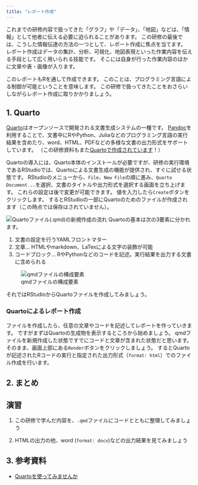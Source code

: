 ```yaml
---
title: "レポート作成"
---
```


これまでの研修内容で扱ってきた「グラフ」や「データ」、「地図」などは、「情報」として他者に伝える必要に迫られることがあります。
この研修の最後では、こうした情報伝達の方法の一つとして、レポート作成に焦点を当てます。
レポート作成はデータの集計、分析、可視化、地図表現といった作業内容を伝える手段として広く用いられる技能です。
そこには自身が行った作業内容のほかに文章や表・画像が入ります。

このレポートもRを通して作成できます。
このことは、プログラミング言語による制御が可能ということを意味します。
この研修で扱ってきたことをおさらいしながらレポート作成に取りかかりましょう。

## 1. Quarto

[Quarto](https://quarto.org)はオープンソースで開発される文書生成システムの一種です。
[Pandoc](https://pandoc.org)を利用することで、文書中にRやPython、Juliaなどのプログラミング言語の実行結果を含めたり、word、HTML、PDFなどの多様な文書の出力形式をサポートしています。
（この研修資料もまた[Quartoで作成されています](https://github.com/uribo/221208tskm_ed_training/blob/main/report.qmd)！）

Quartoの導入には、Quarto本体のインストールが必要ですが、研修の実行環境であるRStudioでは、Quartoによる文書生成の機能が提供され、すぐに試せる状態です。
RStudioのメニューから、`File`、`New File`の順に進み、`Quarto Document...`を選択、文書のタイトルや出力形式を選択する画面を立ち上げます。
これらの設定は後で変更が可能できます。
値を入力したら`Create`ボタンをクリックします。
するとRStudioの一部にQuartoのためのファイルが作成されます（この時点では保存はされていません）。

![Quartoファイル(.qmd)の新規作成の流れ](images/quarto_new_file.gif)
Quartoの基本は次の3要素に分かれます。

1. 文書の設定を行うYAMLフロントマター
2. 文章... HTMLやmarkdown、LaTexによる文字の装飾が可能
3. コードブロック... RやPythonなどのコードを記述。実行結果を出力する文書に含められる

![qmdファイルの構成要素](images/quarto_components.png)

それではRStudioからQuartoファイルを作成してみましょう。

### Quartoによるレポート作成

ファイルを作成したら、任意の文章やコードを記述してレポートを作っていきます。
ですがまずはQuartoの生成物を表示するところから始めましょう。
qmdファイルを新規作成した状態ですでにコードと文章が含まれた状態だと思います。
そのまま、画面上部にある`Render`ボタンをクリックしましょう。
するとQuartoが記述されたRコードの実行と指定された出力形式（`format: html`）でのファイル作成を行います。

## 2. まとめ

:::{.callout-tip}
## 演習

1. この研修で学んだ内容を、`.qmd`ファイルにコードとともに整理してみましょう

2. HTMLの出力の他、word (`format: docx`)などの出力結果を見てみましょう

:::

## 3. 参考資料

- [Quartoを使ってみませんか](https://speakerdeck.com/s_uryu/quarto-get-started)

